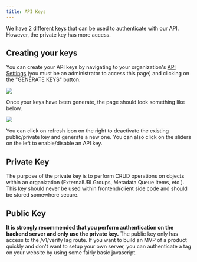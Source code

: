 ```yaml
---
title: API Keys
---
```


We have 2 different keys that can be used to authenticate with our API.
However, the private key has more access.

## Creating your keys
You can create your API keys by navigating to your organization's [API Settings](https://etrnl.app/settings/organization/api)
(you must be an administrator to access this page) and clicking on the "GENERATE KEYS" button.

<img src="/images/api-keys/generate-keys-btn.png"/>

Once your keys have been generate, the page should look something like below.

<img src="/images/api-keys/api-settings.png"/>

You can click on refresh icon on the right to deactivate the existing public/private key and generate a new one.
You can also click on the sliders on the left to enable/disable an API key.

## Private Key
The purpose of the private key is to perform CRUD operations on objects within an organization (ExternalURLGroups, Metadata Queue Items, etc.).
This key should never be used within frontend/client side code and should be stored somewhere secure.

## Public Key
<Warning>**It is strongly recommended that you perform authentication on the backend server and only use the private key.**</Warning>
The public key only has access to the /v1/verifyTag route.
If you want to build an MVP of a product quickly and don't want to setup your own server, you can authenticate a tag on your website
by using some fairly basic javascript.